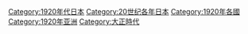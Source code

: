 {{Commonscat|1920 in Japan}}
{{Year by category
|m=1
|c=9
|d=2
|y=0
|cat=日本
|sortkey=Japan
|parent=20世纪各年日本
|subcat=1920年亚洲
}}

[[Category:1920年代日本|Category:1920年代日本]]
[[Category:20世纪各年日本|Category:20世纪各年日本]]
[[Category:1920年各國|Category:1920年各國]]
[[Category:1920年亚洲|Category:1920年亚洲]]
[[Category:大正時代|Category:大正時代]]